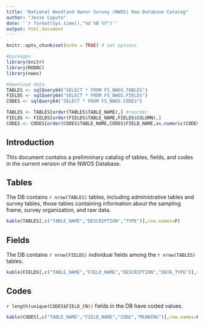 ```yaml
---
title: "National Woodland Owner Survey (NWOS) Raw Database Catalog"
author: "Jesse Caputo"
date: '`r format(Sys.time(),"%d %B %Y")`'
output: html_document
---
```


```r
knitr::opts_chunk$set(echo = TRUE) # set options

#packages
library(knitr)
library(RODBC)
library(nwos)

#download data
TABLES <- sqlQuery64("SELECT * FROM FS_NWOS.TABLES")
FIELDS <- sqlQuery64("SELECT * FROM FS_NWOS.FIELDS")
CODES <- sqlQuery64("SELECT * FROM FS_NWOS.CODES")

TABLES <- TABLES[order(TABLES$TABLE_NAME),] #reorder
FIELDS <- FIELDS[order(FIELDS$TABLE_NAME,FIELDS$COLUMN),]
CODES <- CODES[order(CODES$TABLE_NAME,CODES$FIELD_NAME,as.numeric(CODES$CODE)),]
```

## Introduction

This document contains a prelimninary catalog of tables, fields, and codes in the current version of the NWOS Database.

## Tables

The DB contains `r nrow(TABLES)` tables, including administrative tables and survey tables, those tables containing information about the sampling frame, survey organization, and raw data.

```r
kable(TABLES[,c("TABLE_NAME","DESCRIPTION","TYPE")],row.names=F)
```

## Fields

The DB contains `r nrow(FIELDS)` individual fields among the `r nrow(TABLES)` tables.

```r
kable(FIELDS[,c("TABLE_NAME","FIELD_NAME","DESCRIPTION","DATA_TYPE")],row.names=F)
```

## Codes

`r length(unique(CODES$FIELD_CN))` fields in the DB have coded values.

```r
kable(CODES[,c("TABLE_NAME","FIELD_NAME","CODE","MEANING")],row.names=F)
```